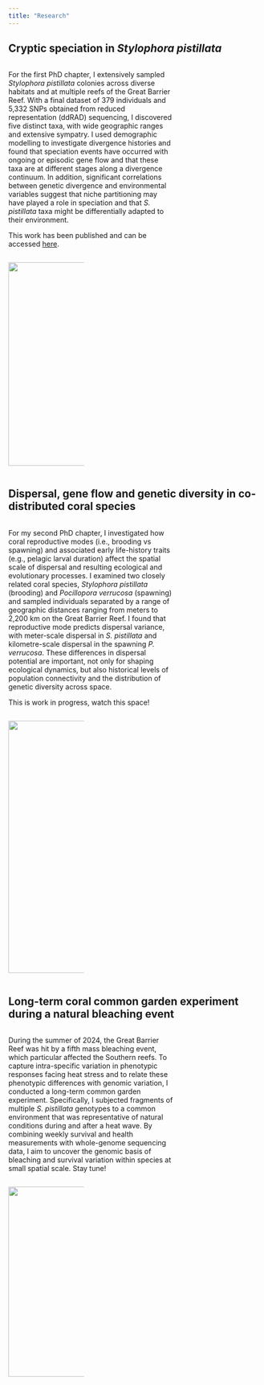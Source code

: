 ```yaml
---
title: "Research"
---
```


```{=html}
<style>
.add-space{
padding-right: 5%;
}

</style>
```
## Cryptic speciation in *Stylophora pistillata*

::: {.column .add-space width="65%"}
For the first PhD chapter, I extensively sampled *Stylophora pistillata* colonies across diverse habitats and at multiple reefs of the Great Barrier Reef. With a final dataset of 379 individuals and 5,332 SNPs obtained from reduced representation (ddRAD) sequencing, I discovered five distinct taxa, with wide geographic ranges and extensive sympatry. I used demographic modelling to investigate divergence histories and found that speciation events have occurred with ongoing or episodic gene flow and that these taxa are at different stages along a divergence continuum. In addition, significant correlations between genetic divergence and environmental variables suggest that niche partitioning may have played a role in speciation and that *S. pistillata* taxa might be differentially adapted to their environment.

This work has been published and can be accessed [here](https://onlinelibrary.wiley.com/doi/abs/10.1111/eva.13644).
:::

::: {.column width="30%"}
![](img/Sytylo_macro.png){width="10.7cm"}
:::

## Dispersal, gene flow and genetic diversity in co-distributed coral species

::: {.column .add-space width="65%"}
For my second PhD chapter, I investigated how coral reproductive modes (i.e., brooding vs spawning) and associated early life-history traits (e.g., pelagic larval duration) affect the spatial scale of dispersal and resulting ecological and evolutionary processes. I examined two closely related coral species, *Stylophora pistillata* (brooding) and *Pocillopora verrucosa* (spawning) and sampled individuals separated by a range of geographic distances ranging from meters to 2,200 km on the Great Barrier Reef. I found that reproductive mode predicts dispersal variance, with meter-scale dispersal in *S. pistillata* and kilometre-scale dispersal in the spawning *P. verrucosa*. These differences in dispersal potential are important, not only for shaping ecological dynamics, but also historical levels of population connectivity and the distribution of genetic diversity across space.

This is work in progress, watch this space!
:::

::: {.column width="30%"}
![](img/PverSpis.jpg){width="13.3cm"}
:::

## Long-term coral common garden experiment during a natural bleaching event

::: {.column .add-space width="65%"}
During the summer of 2024, the Great Barrier Reef was hit by a fifth mass bleaching event, which particular affected the Southern reefs. To capture intra-specific variation in phenotypic responses facing heat stress and to relate these phenotypic differences with genomic variation, I conducted a long-term common garden experiment. Specifically, I subjected fragments of multiple *S. pistillata* genotypes to a common environment that was representative of natural conditions during and after a heat wave. By combining weekly survival and health measurements with whole-genome sequencing data, I aim to uncover the genomic basis of bleaching and survival variation within species at small spatial scale. Stay tune!
:::

::: {.column width="30%"}
![](img/Experiments.jpg){width="10cm"}
:::
